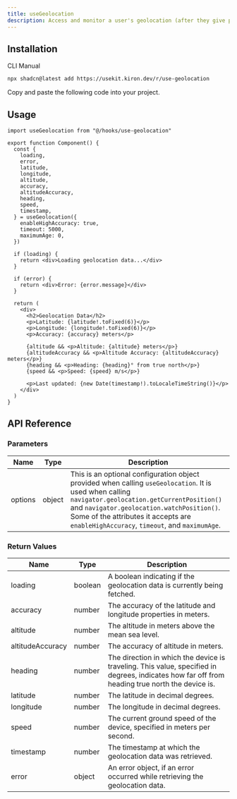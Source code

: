 ```yaml
---
title: useGeolocation
description: Access and monitor a user's geolocation (after they give permission) with useGeolocation.
---
```


<ComponentPreview name="use-geolocation-demo" />

## Installation

<Tabs defaultValue="cli">

<TabsList>
  <TabsTrigger value="cli">CLI</TabsTrigger>
  <TabsTrigger value="manual">Manual</TabsTrigger>
</TabsList>

<TabsContent value="cli">

```bash
npx shadcn@latest add https://usekit.kiron.dev/r/use-geolocation
```

</TabsContent>

<TabsContent value="manual">

<Steps>

<Step>Copy and paste the following code into your project.</Step>

<ComponentSource name="use-is-client" />

</Steps>

</TabsContent>

</Tabs>

## Usage

```tsx {1, 4-19}
import useGeolocation from "@/hooks/use-geolocation"

export function Component() {
  const {
    loading,
    error,
    latitude,
    longitude,
    altitude,
    accuracy,
    altitudeAccuracy,
    heading,
    speed,
    timestamp,
  } = useGeolocation({
    enableHighAccuracy: true,
    timeout: 5000,
    maximumAge: 0,
  })

  if (loading) {
    return <div>Loading geolocation data...</div>
  }

  if (error) {
    return <div>Error: {error.message}</div>
  }

  return (
    <div>
      <h2>Geolocation Data</h2>
      <p>Latitude: {latitude!.toFixed(6)}</p>
      <p>Longitude: {longitude!.toFixed(6)}</p>
      <p>Accuracy: {accuracy} meters</p>

      {altitude && <p>Altitude: {altitude} meters</p>}
      {altitudeAccuracy && <p>Altitude Accuracy: {altitudeAccuracy} meters</p>}
      {heading && <p>Heading: {heading}° from true north</p>}
      {speed && <p>Speed: {speed} m/s</p>}

      <p>Last updated: {new Date(timestamp!).toLocaleTimeString()}</p>
    </div>
  )
}
```

## API Reference

### Parameters

| Name    | Type   | Description                                                                                                                                                                                                                                                                                 |
| ------- | ------ | ------------------------------------------------------------------------------------------------------------------------------------------------------------------------------------------------------------------------------------------------------------------------------------------- |
| options | object | This is an optional configuration object provided when calling `useGeolocation`. It is used when calling `navigator.geolocation.getCurrentPosition()` and `navigator.geolocation.watchPosition()`. Some of the attributes it accepts are `enableHighAccuracy`, `timeout`, and `maximumAge`. |

### Return Values

| Name             | Type    | Description                                                                                                                                    |
| ---------------- | ------- | ---------------------------------------------------------------------------------------------------------------------------------------------- |
| loading          | boolean | A boolean indicating if the geolocation data is currently being fetched.                                                                       |
| accuracy         | number  | The accuracy of the latitude and longitude properties in meters.                                                                               |
| altitude         | number  | The altitude in meters above the mean sea level.                                                                                               |
| altitudeAccuracy | number  | The accuracy of altitude in meters.                                                                                                            |
| heading          | number  | The direction in which the device is traveling. This value, specified in degrees, indicates how far off from heading true north the device is. |
| latitude         | number  | The latitude in decimal degrees.                                                                                                               |
| longitude        | number  | The longitude in decimal degrees.                                                                                                              |
| speed            | number  | The current ground speed of the device, specified in meters per second.                                                                        |
| timestamp        | number  | The timestamp at which the geolocation data was retrieved.                                                                                     |
| error            | object  | An error object, if an error occurred while retrieving the geolocation data.                                                                   |
